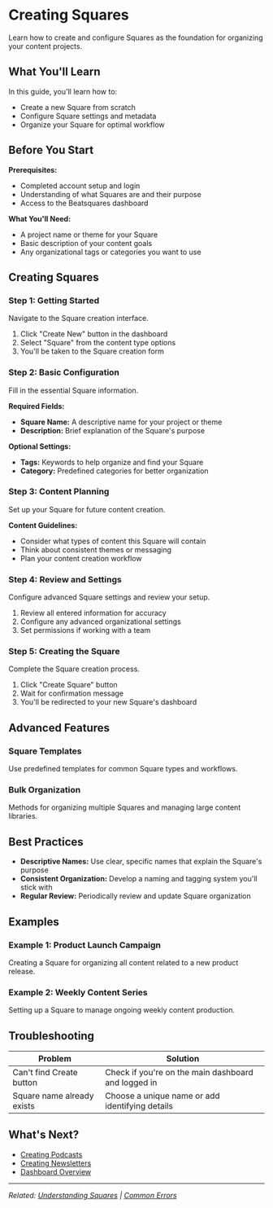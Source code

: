 # Creating Squares

Learn how to create and configure Squares as the foundation for organizing your content projects.

## What You'll Learn

In this guide, you'll learn how to:
- Create a new Square from scratch
- Configure Square settings and metadata
- Organize your Square for optimal workflow

## Before You Start

**Prerequisites:**
- Completed account setup and login
- Understanding of what Squares are and their purpose
- Access to the Beatsquares dashboard

**What You'll Need:**
- A project name or theme for your Square
- Basic description of your content goals
- Any organizational tags or categories you want to use

## Creating Squares

### Step 1: Getting Started

Navigate to the Square creation interface.

1. Click "Create New" button in the dashboard
2. Select "Square" from the content type options
3. You'll be taken to the Square creation form

### Step 2: Basic Configuration

Fill in the essential Square information.

**Required Fields:**
- **Square Name:** A descriptive name for your project or theme
- **Description:** Brief explanation of the Square's purpose

**Optional Settings:**
- **Tags:** Keywords to help organize and find your Square
- **Category:** Predefined categories for better organization

### Step 3: Content Planning

Set up your Square for future content creation.

**Content Guidelines:**
- Consider what types of content this Square will contain
- Think about consistent themes or messaging
- Plan your content creation workflow

### Step 4: Review and Settings

Configure advanced Square settings and review your setup.

1. Review all entered information for accuracy
2. Configure any advanced organizational settings
3. Set permissions if working with a team

### Step 5: Creating the Square

Complete the Square creation process.

1. Click "Create Square" button
2. Wait for confirmation message
3. You'll be redirected to your new Square's dashboard

## Advanced Features

### Square Templates
Use predefined templates for common Square types and workflows.

### Bulk Organization
Methods for organizing multiple Squares and managing large content libraries.

## Best Practices

- **Descriptive Names:** Use clear, specific names that explain the Square's purpose
- **Consistent Organization:** Develop a naming and tagging system you'll stick with
- **Regular Review:** Periodically review and update Square organization

## Examples

### Example 1: Product Launch Campaign
Creating a Square for organizing all content related to a new product release.

### Example 2: Weekly Content Series
Setting up a Square to manage ongoing weekly content production.

## Troubleshooting

| Problem | Solution |
|---------|----------|
| Can't find Create button | Check if you're on the main dashboard and logged in |
| Square name already exists | Choose a unique name or add identifying details |

## What's Next?

- [Creating Podcasts](/core-features/creating-podcasts)
- [Creating Newsletters](/core-features/creating-newsletters)
- [Dashboard Overview](/getting-started/dashboard-overview)

---
*Related: [Understanding Squares](/getting-started/understanding-squares) | [Common Errors](/troubleshooting/common-errors)*

